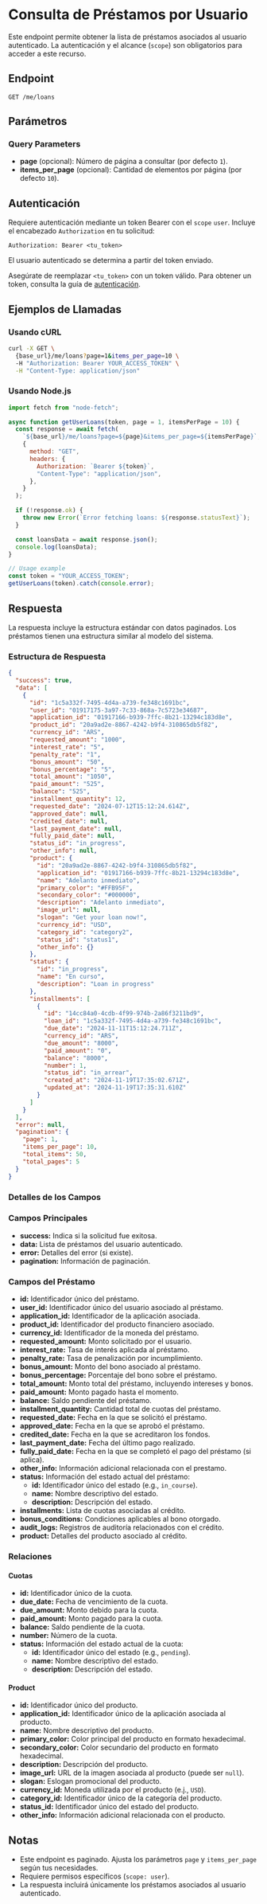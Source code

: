 # Consulta de Préstamos por Usuario

Este endpoint permite obtener la lista de préstamos asociados al usuario autenticado. La autenticación y el alcance (`scope`) son obligatorios para acceder a este recurso.

## Endpoint

`GET /me/loans`

## Parámetros

### Query Parameters

- **page** (opcional): Número de página a consultar (por defecto `1`).
- **items_per_page** (opcional): Cantidad de elementos por página (por defecto `10`).

## Autenticación

Requiere autenticación mediante un token Bearer con el `scope` `user`. Incluye el encabezado `Authorization` en tu solicitud:

```http
Authorization: Bearer <tu_token>
```

El usuario autenticado se determina a partir del token enviado.

Asegúrate de reemplazar `<tu_token>` con un token válido. Para obtener un token, consulta la guía de [autenticación](/docs/authentication/).

## Ejemplos de Llamadas

### Usando cURL

```bash
curl -X GET \
  {base_url}/me/loans?page=1&items_per_page=10 \
  -H "Authorization: Bearer YOUR_ACCESS_TOKEN" \
  -H "Content-Type: application/json"
```

### Usando Node.js

```javascript
import fetch from "node-fetch";

async function getUserLoans(token, page = 1, itemsPerPage = 10) {
  const response = await fetch(
    `${base_url}/me/loans?page=${page}&items_per_page=${itemsPerPage}`,
    {
      method: "GET",
      headers: {
        Authorization: `Bearer ${token}`,
        "Content-Type": "application/json",
      },
    }
  );

  if (!response.ok) {
    throw new Error(`Error fetching loans: ${response.statusText}`);
  }

  const loansData = await response.json();
  console.log(loansData);
}

// Usage example
const token = "YOUR_ACCESS_TOKEN";
getUserLoans(token).catch(console.error);
```

## Respuesta

La respuesta incluye la estructura estándar con datos paginados. Los préstamos tienen una estructura similar al modelo del sistema.

### Estructura de Respuesta

```json
{
  "success": true,
  "data": [
    {
      "id": "1c5a332f-7495-4d4a-a739-fe348c1691bc",
      "user_id": "01917175-3a97-7c33-868a-7c5723e34687",
      "application_id": "01917166-b939-7ffc-8b21-13294c183d8e",
      "product_id": "20a9ad2e-8867-4242-b9f4-310865db5f82",
      "currency_id": "ARS",
      "requested_amount": "1000",
      "interest_rate": "5",
      "penalty_rate": "1",
      "bonus_amount": "50",
      "bonus_percentage": "5",
      "total_amount": "1050",
      "paid_amount": "525",
      "balance": "525",
      "installment_quantity": 12,
      "requested_date": "2024-07-12T15:12:24.614Z",
      "approved_date": null,
      "credited_date": null,
      "last_payment_date": null,
      "fully_paid_date": null,
      "status_id": "in_progress",
      "other_info": null,
      "product": {
        "id": "20a9ad2e-8867-4242-b9f4-310865db5f82",
        "application_id": "01917166-b939-7ffc-8b21-13294c183d8e",
        "name": "Adelanto inmediato",
        "primary_color": "#FFB95F",
        "secondary_color": "#000000",
        "description": "Adelanto inmediato",
        "image_url": null,
        "slogan": "Get your loan now!",
        "currency_id": "USD",
        "category_id": "category2",
        "status_id": "status1",
        "other_info": {}
      },
      "status": {
        "id": "in_progress",
        "name": "En curso",
        "description": "Loan in progress"
      },
      "installments": [
        {
          "id": "14cc84a0-4cdb-4f99-974b-2a86f3211bd9",
          "loan_id": "1c5a332f-7495-4d4a-a739-fe348c1691bc",
          "due_date": "2024-11-11T15:12:24.711Z",
          "currency_id": "ARS",
          "due_amount": "8000",
          "paid_amount": "0",
          "balance": "8000",
          "number": 1,
          "status_id": "in_arrear",
          "created_at": "2024-11-19T17:35:02.671Z",
          "updated_at": "2024-11-19T17:35:31.610Z"
        }
      ]
    }
  ],
  "error": null,
  "pagination": {
    "page": 1,
    "items_per_page": 10,
    "total_items": 50,
    "total_pages": 5
  }
}
```

### Detalles de los Campos

### Campos Principales

- **success:** Indica si la solicitud fue exitosa.
- **data:** Lista de préstamos del usuario autenticado.
- **error:** Detalles del error (si existe).
- **pagination:** Información de paginación.

### Campos del Préstamo

- **id:** Identificador único del préstamo.
- **user_id:** Identificador único del usuario asociado al préstamo.
- **application_id:** Identificador de la aplicación asociada.
- **product_id:** Identificador del producto financiero asociado.
- **currency_id:** Identificador de la moneda del préstamo.
- **requested_amount:** Monto solicitado por el usuario.
- **interest_rate:** Tasa de interés aplicada al préstamo.
- **penalty_rate:** Tasa de penalización por incumplimiento.
- **bonus_amount:** Monto del bono asociado al préstamo.
- **bonus_percentage:** Porcentaje del bono sobre el préstamo.
- **total_amount:** Monto total del préstamo, incluyendo intereses y bonos.
- **paid_amount:** Monto pagado hasta el momento.
- **balance:** Saldo pendiente del préstamo.
- **installment_quantity:** Cantidad total de cuotas del préstamo.
- **requested_date:** Fecha en la que se solicitó el préstamo.
- **approved_date:** Fecha en la que se aprobó el préstamo.
- **credited_date:** Fecha en la que se acreditaron los fondos.
- **last_payment_date:** Fecha del último pago realizado.
- **fully_paid_date:** Fecha en la que se completó el pago del préstamo (si aplica).
- **other_info:** Información adicional relacionada con el prestamo.
- **status:** Información del estado actual del préstamo:
  - **id:** Identificador único del estado (e.g., `in_course`).
  - **name:** Nombre descriptivo del estado.
  - **description:** Descripción del estado.
- **installments:** Lista de cuotas asociadas al crédito.
- **bonus_conditions:** Condiciones aplicables al bono otorgado.
- **audit_logs:** Registros de auditoría relacionados con el crédito.
- **product:** Detalles del producto asociado al crédito.

### Relaciones

#### Cuotas

- **id:** Identificador único de la cuota.
- **due_date:** Fecha de vencimiento de la cuota.
- **due_amount:** Monto debido para la cuota.
- **paid_amount:** Monto pagado para la cuota.
- **balance:** Saldo pendiente de la cuota.
- **number:** Número de la cuota.
- **status:** Información del estado actual de la cuota:
  - **id:** Identificador único del estado (e.g., `pending`).
  - **name:** Nombre descriptivo del estado.
  - **description:** Descripción del estado.

#### Product

- **id:** Identificador único del producto.
- **application_id:** Identificador único de la aplicación asociada al producto.
- **name:** Nombre descriptivo del producto.
- **primary_color:** Color principal del producto en formato hexadecimal.
- **secondary_color:** Color secundario del producto en formato hexadecimal.
- **description:** Descripción del producto.
- **image_url:** URL de la imagen asociada al producto (puede ser `null`).
- **slogan:** Eslogan promocional del producto.
- **currency_id:** Moneda utilizada por el producto (e.j., `USD`).
- **category_id:** Identificador único de la categoría del producto.
- **status_id:** Identificador único del estado del producto.
- **other_info:** Información adicional relacionada con el producto.

## Notas

- Este endpoint es paginado. Ajusta los parámetros `page` y `items_per_page` según tus necesidades.
- Requiere permisos específicos (`scope: user`).
- La respuesta incluirá únicamente los préstamos asociados al usuario autenticado.
